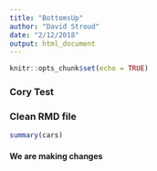 ```yaml
---
title: "BottomsUp"
author: "David Stroud"
date: "2/12/2018"
output: html_document
---
```


```r
knitr::opts_chunk$set(echo = TRUE)
```

### Cory Test

### Clean RMD file
```r
summary(cars)
```

#### We are making changes